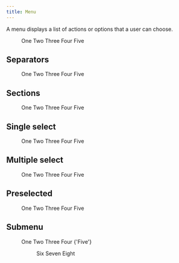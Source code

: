 ```yaml
---
title: Menu
---
```


A menu displays a list of actions or options that a user can choose.

<Example>
  <Menu>
    <MenuItem>One</MenuItem>
    <MenuItem>Two</MenuItem>
    <MenuItem>Three</MenuItem>
    <MenuItem>Four</MenuItem>
    <MenuItem>Five</MenuItem>
  </Menu>
</Example>

## Separators

<Example>
  <Menu>
    <MenuItem>One</MenuItem>
    <MenuItem>Two</MenuItem>
    <MenuSeparator />
    <MenuItem>Three</MenuItem>
    <MenuItem>Four</MenuItem>
    <MenuSeparator />
    <MenuItem>Five</MenuItem>
  </Menu>
</Example>

## Sections

<Example>
  <Menu>
    <MenuSection title="Introduction">
      <MenuItem>One</MenuItem>
      <MenuItem>Two</MenuItem>
      <MenuItem>Three</MenuItem>
    </MenuSection>
    <MenuSection title="Summary">
      <MenuItem>Four</MenuItem>
      <MenuItem>Five</MenuItem>
    </MenuSection>
  </Menu>
</Example>

## Single select

<Example>
  <Menu selectionMode="single">
    <MenuItem>One</MenuItem>
    <MenuItem>Two</MenuItem>
    <MenuItem>Three</MenuItem>
    <MenuItem>Four</MenuItem>
    <MenuItem>Five</MenuItem>
  </Menu>
</Example>

## Multiple select

<Example>
  <Menu selectionMode="multiple">
    <MenuItem>One</MenuItem>
    <MenuItem>Two</MenuItem>
    <MenuItem>Three</MenuItem>
    <MenuItem>Four</MenuItem>
    <MenuItem>Five</MenuItem>
  </Menu>
</Example>

## Preselected

<Example>
  <Menu selectionMode="multiple" defaultSelectedKeys={['three', 'five']}>
    <MenuItem id="one">One</MenuItem>
    <MenuItem id="two">Two</MenuItem>
    <MenuItem id="three">Three</MenuItem>
    <MenuItem id="four">Four</MenuItem>
    <MenuItem id="five">Five</MenuItem>
  </Menu>
</Example>

## Submenu

<Example>
  <Menu>
    <MenuItem id="one">One</MenuItem>
    <MenuItem id="two">Two</MenuItem>
    <MenuItem id="three">Three</MenuItem>
    <MenuItem id="four">Four</MenuItem>
    <SubMenuTrigger>
      <MenuItem id="five" showSubMenuIcon>
        {'Five'}
      </MenuItem>
      <Popover>
        <Menu>
          <MenuItem id="six">Six</MenuItem>
          <MenuItem id="seven">Seven</MenuItem>
          <MenuItem id="eight">Eight</MenuItem>
        </Menu>
      </Popover>
    </SubMenuTrigger>
  </Menu>
</Example>
